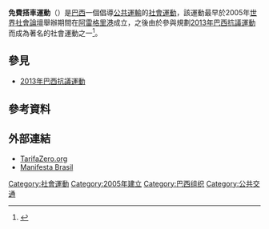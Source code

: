 '''免費搭車運動'''（{{Lang-pt|'''Movimento Passe Livre'''}}）是[[巴西|巴西]]一個倡導[[公共運輸|公共運輸]]{{Link-en|免費公共運輸|Free public transport|收費免費}}的[[社會運動|社會運動]]，該運動最早於2005年[[世界社會論壇|世界社會論壇]]舉辦期間在[[阿雷格里港|阿雷格里港]]成立，之後由於參與規劃[[2013年巴西抗議運動|2013年巴西抗議運動]]而成為著名的社會運動之一<ref>{{Cite web |url= http://g1.globo.com/sao-paulo/noticia/2013/06/entenda-os-protestos-em-sp-contra-aumento-das-tarifas-do-transporte.html |title= Saiba mais sobre os protestos em SP contra aumentos de ônibus e Metrô |author=  |date=2011-06-11|publisher= {{Link-en|Globo.com|Globo.com}} |language=  |accessdate= 2013年6月22日 |quote=  |archive-date= 2020年11月13日 |archive-url= https://web.archive.org/web/20201113062531/http://g1.globo.com/sao-paulo/noticia/2013/06/entenda-os-protestos-em-sp-contra-aumento-das-tarifas-do-transporte.html |dead-url= no }}{{pt}}</ref>。

== 參見 ==
* [[2013年巴西抗議運動|2013年巴西抗議運動]]

== 參考資料 ==
{{Reflist}}

== 外部連結 ==
* [http://tarifazero.org/ TarifaZero.org]{{Wayback|url=http://tarifazero.org/ |date=20130702233013 }} {{pt}}
* [http://www.manifestabrasil.com/ Manifesta Brasil]{{dead link|date=2017年11月 |bot=InternetArchiveBot |fix-attempted=yes }} {{pt}}

[[Category:社會運動|Category:社會運動]]
[[Category:2005年建立|Category:2005年建立]]
[[Category:巴西组织|Category:巴西组织]]
[[Category:公共交通|Category:公共交通]]